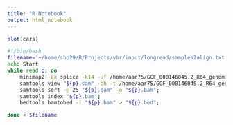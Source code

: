 ```yaml
---
title: "R Notebook"
output: html_notebook
---
```




```r
plot(cars)
```

```bash
#!/bin/bash
filename='~/home/sbp29/R/Projects/ybr/input/longread/samples2align.txt'
echo Start
while read p; do
    minimap2 -ax splice -k14 -uf /home/aar75/GCF_000146045.2_R64_genomic.fna "/home/aar75/rna_seq/longreads/nanopore_ybr/20220819/${p}.fastq.gz"  > "/home/aar75/rna_seq/longreads/nanopore_ybr/20220819/${p}.sam";
    samtools view "${p}.sam" -bh -t /home/aar75/GCF_000146045.2_R64_genomic.fna -F 2308  > "${p}.bam";
    samtools sort -@ 25 "${p}.bam" -o "${p}.bam";
    samtools index "${p}.bam";
    bedtools bamtobed -i "${p}.bam" > "${p}.bed";

done < $filename
```

